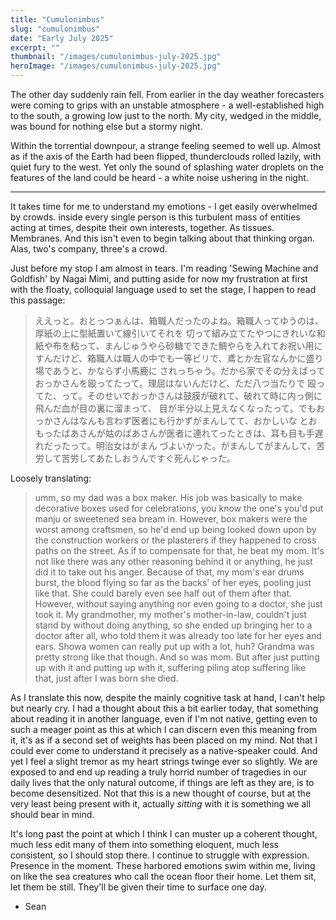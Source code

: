 ```yaml
---
title: "Cumulonimbus"
slug: "cumulonimbus"
date: "Early July 2025"
excerpt: ""
thumbnail: "/images/cumulonimbus-july-2025.jpg"
heroImage: "/images/cumulonimbus-july-2025.jpg"
---
```


The other day suddenly rain fell. From earlier in the day weather forecasters
were coming to grips with an unstable atmosphere - a well-established high
to the south, a growing low just to the north. My city, wedged in the middle,
was bound for nothing else but a stormy night. 

Within the torrential downpour, a strange feeling seemed to well up. Almost 
as if the axis of the Earth had been flipped, thunderclouds rolled lazily,
with quiet fury to the west. Yet only the sound of splashing water droplets
on the features of the land could be heard - a white noise ushering in the night.

---

It takes time for me to understand my emotions - I get easily overwhelmed by crowds.
inside every single person is this turbulent mass of entities acting at times,
despite their own interests, together. As tissues. Membranes. And this isn't 
even to begin talking about that thinking organ. Alas, two's company, three's a crowd.

Just before my stop I am almost in tears. I'm reading 'Sewing Machine and Goldfish' by Nagai Mimi, 
and putting aside for now my frustration at first with the floaty, colloquial language used to set 
the stage, I happen to read this passage:

>ええっと。おとっつぁんは、箱職人だったのよね。箱職人ってゆうのは、厚紙の上に型紙置いて線引いてそれを
>切って組み立てたやつにきれいな和紙や布を粘って、まんじゅうやら砂糖でできた鯛やらを入れてお祝い用に
>すんだけど、箱職人は職人の中でも一等ビリで、鳶とか左官なんかに盛り場であうと、かならず小馬鹿に
>されっちゃう。だから家でその分えばっておっかさんを殴ってたって。理屈はないんだけど、ただ八つ当たりで
>殴ってた、って。そのせいでおっかさんは鼓膜が破れて、破れて時に内っ側に飛んだ血が目の裏に溜まって、
>目が半分以上見えなくなったって。でもおっかさんはなんも言わず医者にも行かずがまんしてて、おかしいな
>とおもったばあさんが姑のばあさんが医者に連れてったときは、耳も目も手遅れだったって。明治女はがまん
>づよいかった。がまんしてがまんして、苦労して苦労してあたしおうんですぐ死んじゃった。

Loosely translating:

> umm, so my dad was a box maker. His job was basically to make decorative boxes used for
> celebrations, you know the one's you'd put manju or sweetened sea bream in. However, box makers
> were the worst among craftsmen, so he'd end up being looked down upon by the construction 
> workers or the plasterers if they happened to cross paths on the street. As if to compensate for that,
> he beat my mom. It's not like there was any other reasoning behind it or anything, he just did it
> to take out his anger. Because of that, my mom's ear drums burst, the blood flying so far as
> the backs' of her eyes, pooling just like that. She could barely even see half out of them after that.
> However, without saying anything nor even going to a doctor, she just took it. My grandmother,
> my mother's mother-in-law, couldn't just stand by without doing anything, so she ended up bringing
> her to a doctor after all, who told them it was already too late for her eyes and ears. Showa women
> can really put up with a lot, huh? Grandma was pretty strong like that though. And so was mom. But
> after just putting up with it and putting up with it, suffering piling atop suffering like that,
> just after I was born she died.

As I translate this now, despite the mainly cognitive task at hand, I can't help but nearly cry. I had 
a thought about this a bit earlier today, that something about reading it in another language, even if I'm
not native, getting even to such a meager point as this at which I can discern even this meaning from it, it's
as if a second set of weights has been placed on my mind. Not that I could ever come to understand it precisely
as a native-speaker could. And yet I feel a slight tremor as my heart strings twinge ever so slightly. We are exposed
to and end up reading a truly horrid number of tragedies in our daily lives that the only natural outcome, if
things are left as they are, is to become desensitized. Not that this is a new thought of course, but at the very least
being present with it, actually *sitting* with it is something we all should bear in mind.

It's long past the point at which I think I can muster up a coherent thought, much less edit many of them into something
eloquent, much less consistent, so I should stop there. I continue to struggle with expression. Presence in the moment.
These harbored emotions swim within me, living on like the sea creatures who call the ocean floor their home.
Let them sit, let them be still. They'll be given their time to surface one day.

- Sean

